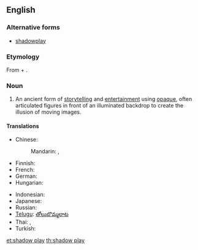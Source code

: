 ==English==

===Alternative forms===
* [[shadowplay]]

===Etymology===
From {{term|shadow}} + {{term|play}}.

===Noun===
{{wikipedia}}
{{en-noun}}

# An ancient form of [[storytelling]] and [[entertainment]] using [[opaque]], often articulated figures in front of an illuminated backdrop to create the illusion of moving images.

====Translations====
{{trans-top|form of storytelling using opaque figures in front of an illuminated backdrop}}
* Chinese:
*: Mandarin: {{t-|cmn|皮影戲|sc=Hani}}, {{t-|cmn|皮影戏|tr=píyǐngxì|sc=Hani}}
* Finnish: {{t-|fi|varjoteatteri}}
* French: {{t|fr|théâtre d'ombres|m}}
* German: {{t-|de|Schattenspiel|n}}
* Hungarian: {{t-|hu|árnyjáték}}
{{trans-mid}}
* Indonesian: {{t+|id|wayang|xs=Indonesian}}
* Japanese: {{t|ja|影絵|tr=かげえ, kagee|sc=Jpan}}
* Russian: {{t|ru|театр теней|m|tr=teátr tenéj|sc=Cyrl}}
* [[Telugu]]: [[తోలుబొమ్మలాట]]
* Thai: {{t-|th|หนังตะลุง|tr=năng dtàloong}}, {{t-|th|ตะลุง|tr=dtàloong}}
* Turkish: {{t+|tr|gölge oyunu}}
{{trans-bottom}}

[[et:shadow play]]
[[th:shadow play]]